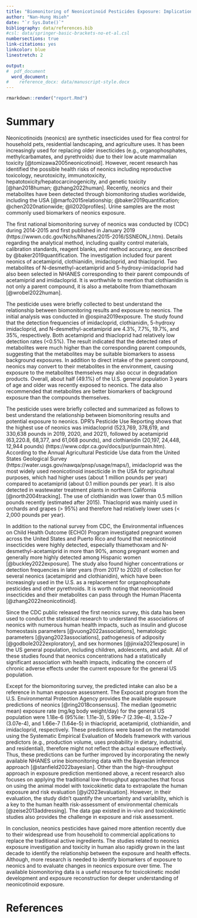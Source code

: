 ```yaml
---
title: "Biomonitoring of Neonicotinoid Pesticides Exposure: Implication and Application"
author: "Nan-Hung Hsieh"
date: "`r Sys.Date()`"
bibliography: data/references.bib
#csl: data/springer-basic-brackets-no-et-al.csl
numbersections: true
link-citations: yes
linkcolor: blue
linestretch: 2

output:
#  pdf_document
  word_document:
#    reference_docx: data/manuscript-style.docx
---
```


```r
rmarkdown::render("report.Rmd")
```

Summary {#summary .unnumbered}
================================

Neonicotinoids (neonics) are synthetic insecticides used for flea control for household pets, residential landscaping, and agriculture uses. It has been increasingly used for replacing older insecticides (e.g., organophosphates, methylcarbamates, and pyrethroids) due to their low acute mammalian toxicity [@tomizawa2005neonicotinoid]. However, recent research has identified the possible health risks of neonics including reproductive toxicology, neurotoxicity, immunotoxicity, hepatotoxicity/hepatocarcinogenicity, and genetic toxicity [@han2018human; @zhang2022human]. Recently, neonics and their metabolites have been detected through biomonitoring studies worldwide, including the USA [@marfo2015relationship; @baker2019quantification; @chen2020nationwide; @li2020profiles]. Urine samples are the most commonly used biomarkers of neonics exposure.

The first national biomonitoring survey of neonics was conducted by (CDC) during 2014-2015 and first published in January 2019 (https://wwwn.cdc.gov/Nchs/Nhanes/2015-2016/SSNEON_I.htm). Details regarding the analytical method, including quality control materials, calibration standards, reagent blanks, and method accuracy, are described by @baker2019quantification. The investigation included four parent neonics of acetamiprid, clothianidin, imidacloprid, and thiacloprid. Two metabolites of N-desmethyl-acetamiprid and 5-hydroxy-imidacloprid had also been selected in NHANES corresponding to their parent compounds of acetamiprid and imidacloprid. It is worthwhile to mention that clothianidin is not only a parent compound, it is also a metabolite from thiamethoxam [@wrobel2022human].

The pesticide uses were briefly collected to best understand the relationship between biomonitoring results and exposure to neonics. The initial analysis was conducted in @ospina2019exposure. The study found that the detection frequencies of imidacloprid, clothianidin, 5-hydroxy imidacloprid, and N-desmethyl-acetamiprid are 4.3%, 7.7%, 19.7%, and 35%, respectively. Both acetamiprid and thiacloprid had relatively low detection rates (<0.5%). The result indicated that the detected rates of metabolites were much higher than the corresponding parent compounds, suggesting that the metabolites may be suitable biomarkers to assess background exposures. In addition to direct intake of the parent compound, neonics may convert to their metabolites in the environment, causing exposure to the metabolites themselves may also occur in degradation products. Overall, about half (49.1%) of the U.S. general population 3 years of age and older was recently exposed to neonics. The data also recommended that metabolites are better biomarkers of background exposure than the compounds themselves.

The pesticide uses were briefly collected and summarized as follows to best understand the relationship between biomonitoring results and potential exposure to neonics. DPR’s Pesticide Use Reporting shows that the highest use of neonics was imidacloprid (523,769, 378,619, and 330,638 pounds in 2019, 2020, and 2021), followed by acetamiprid (63,220.8, 68,377, and 61,068 pounds), and clothianidin (20,197, 24,448, 12,944 pounds) (https://www.cdpr.ca.gov/docs/pur/purmain.htm). According to the Annual Agricultural Pesticide Use data from the United States Geological Survey (https://water.usgs.gov/nawqa/pnsp/usage/maps/), imidacloprid was the most widely used neonicotinoid insecticide in the USA for agricultural purposes, which had higher uses (about 1 million pounds per year) compared to acetamiprid (about 0.1 million pounds per year). It is also detected in wastewater treatment plants in northern California [@north2004tracking]. The use of clothianidin was lower than 0.5 million pounds recently (estimated after 2015). Thiacloprid was mainly used in orchards and grapes (> 95%) and therefore had relatively lower uses (< 2,000 pounds per year).

In addition to the national survey from CDC, the Environmental influences on Child Health Outcome (ECHO) Program investigated pregnant women across the United States and Puerto Rico and found that neonicotinoid insecticides were highly detected, especially thiamethoxam and N-desmethyl-acetamiprid in more than 90%, among pregnant women and generally more highly detected among Hispanic women [@buckley2022exposure]. The study also found higher concentrations or detection frequencies in later years (from 2017 to 2020) of collection for several neonics (acetamiprid and clothianidin), which have been increasingly used in the U.S. as a replacement for organophosphate pesticides and other pyrethroids. It is worth noting that neonicotinoid insecticides and their metabolites can pass through the Human Placenta [@zhang2022neonicotinoid].

Since the CDC public released the first neonics survey, this data has been used to conduct the statistical research to understand the associations of neonics with numerous human health impacts, such as insulin and glucose homeostasis parameters [@vuong2022associations], hematologic parameters [@yang2023associations], pathogenesis of adiposity [@godbole2022exploratory], and sex hormones [@jinxia2021exposure] in the US general population, including children, adolescents, and adult. All of these studies found that neonics concentrations had a statistically significant association with health impacts, indicating the concern of chronic adverse effects under the current exposure for the general US population.

Except for the biomonitoring survey, the predicted intake can also be a reference in human exposure assessment. The Expocast program from the U.S. Environmental Protection Agency provides the available exposure predictions of neonics [@ring2018consensus]. The median (geometric mean) exposure rate (mg/kg body weight/day) for the general US population were 1.18e-6 (95%ile: 1.11e-3), 5.99e-7 (2.39e-4), 3.52e-7 (3.07e-4), and 1.66e-7 (1.64e-5) in thiacloprid, acetamiprid, clothianidin, and imidacloprid, respectively. These predictions were based on the metamodel using the Systematic Empirical Evaluation of Models framework with various predictors (e.g., production volume, uses probability in dietary, industrial, and residential), therefore might not reflect the actual exposure effectively. Thus, these predictions can be further improved by incorporating the newly available NHANES urine biomonitoring data with the Bayesian inference approach [@stanfield2022bayesian]. Other than the high-throughput approach in exposure prediction mentioned above, a recent research also focuses on applying the traditional low-throughput approaches that focus on using the animal model with toxicokinetic data to extrapolate the human exposure and risk evaluation [@yi2023evaluation]. However, in their evaluation, the study didn't quantify the uncertainty and variability, which is a key to the human health risk-assessment of environmental chemicals [@zeise2013addressing]. The data gap existed in in-vivo and toxicokinetic studies also provides the challenge in exposure and risk assessment.

In conclusion, neonics pesticides have gained more attention recently due to their widespread use from household to commercial applications to replace the traditional active ingredients. The studies related to neonics exposure investigation and toxicity in human also rapidly grown in the last decade to identify the relationship between the exposure and health effects. Although, more research is needed to identify biomarkers of exposure to neonics and to evaluate changes in neonics exposure over time. The available biomonitoring data is a useful resource for toxicokinetic model development and exposure reconstruction for deeper understanding of neonicotinoid exposure.


References {#references .unnumbered}
====================================

